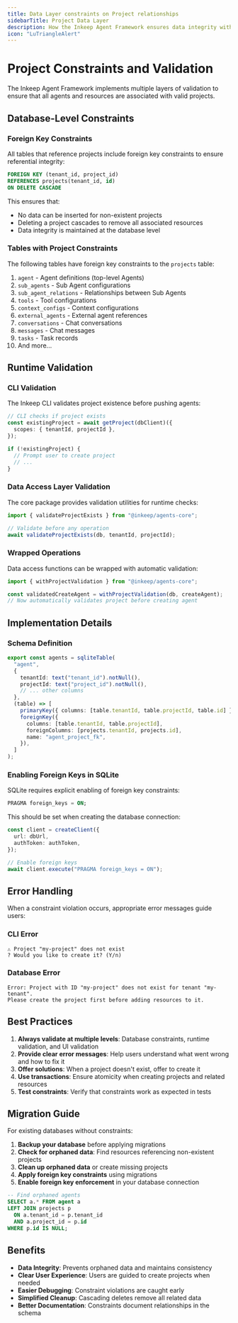 ```yaml
---
title: Data Layer constraints on Project relationships
sidebarTitle: Project Data Layer
description: How the Inkeep Agent Framework ensures data integrity with project constraints
icon: "LuTriangleAlert"
---
```


# Project Constraints and Validation

The Inkeep Agent Framework implements multiple layers of validation to ensure that all agents and resources are associated with valid projects.

## Database-Level Constraints

### Foreign Key Constraints

All tables that reference projects include foreign key constraints to ensure referential integrity:

```sql
FOREIGN KEY (tenant_id, project_id)
REFERENCES projects(tenant_id, id)
ON DELETE CASCADE
```

This ensures that:

- No data can be inserted for non-existent projects
- Deleting a project cascades to remove all associated resources
- Data integrity is maintained at the database level

### Tables with Project Constraints

The following tables have foreign key constraints to the `projects` table:

1. `agent` - Agent definitions (top-level Agents)
2. `sub_agents` - Sub Agent configurations
3. `sub_agent_relations` - Relationships between Sub Agents
4. `tools` - Tool configurations
5. `context_configs` - Context configurations
6. `external_agents` - External agent references
7. `conversations` - Chat conversations
8. `messages` - Chat messages
9. `tasks` - Task records
10. And more...

## Runtime Validation

### CLI Validation

The Inkeep CLI validates project existence before pushing agents:

```typescript
// CLI checks if project exists
const existingProject = await getProject(dbClient)({
  scopes: { tenantId, projectId },
});

if (!existingProject) {
  // Prompt user to create project
  // ...
}
```

### Data Access Layer Validation

The core package provides validation utilities for runtime checks:

```typescript
import { validateProjectExists } from "@inkeep/agents-core";

// Validate before any operation
await validateProjectExists(db, tenantId, projectId);
```

### Wrapped Operations

Data access functions can be wrapped with automatic validation:

```typescript
import { withProjectValidation } from "@inkeep/agents-core";

const validatedCreateAgent = withProjectValidation(db, createAgent);
// Now automatically validates project before creating agent
```

## Implementation Details

### Schema Definition

```typescript
export const agents = sqliteTable(
  "agent",
  {
    tenantId: text("tenant_id").notNull(),
    projectId: text("project_id").notNull(),
    // ... other columns
  },
  (table) => [
    primaryKey({ columns: [table.tenantId, table.projectId, table.id] }),
    foreignKey({
      columns: [table.tenantId, table.projectId],
      foreignColumns: [projects.tenantId, projects.id],
      name: "agent_project_fk",
    }),
  ]
);
```

### Enabling Foreign Keys in SQLite

SQLite requires explicit enabling of foreign key constraints:

```sql
PRAGMA foreign_keys = ON;
```

This should be set when creating the database connection:

```typescript
const client = createClient({
  url: dbUrl,
  authToken: authToken,
});

// Enable foreign keys
await client.execute("PRAGMA foreign_keys = ON");
```

## Error Handling

When a constraint violation occurs, appropriate error messages guide users:

### CLI Error

```
⚠ Project "my-project" does not exist
? Would you like to create it? (Y/n)
```

### Database Error

```
Error: Project with ID "my-project" does not exist for tenant "my-tenant".
Please create the project first before adding resources to it.
```

## Best Practices

1. **Always validate at multiple levels**: Database constraints, runtime validation, and UI validation
2. **Provide clear error messages**: Help users understand what went wrong and how to fix it
3. **Offer solutions**: When a project doesn't exist, offer to create it
4. **Use transactions**: Ensure atomicity when creating projects and related resources
5. **Test constraints**: Verify that constraints work as expected in tests

## Migration Guide

For existing databases without constraints:

1. **Backup your database** before applying migrations
2. **Check for orphaned data**: Find resources referencing non-existent projects
3. **Clean up orphaned data** or create missing projects
4. **Apply foreign key constraints** using migrations
5. **Enable foreign key enforcement** in your database connection

```sql
-- Find orphaned agents
SELECT a.* FROM agent a
LEFT JOIN projects p
  ON a.tenant_id = p.tenant_id
  AND a.project_id = p.id
WHERE p.id IS NULL;
```

## Benefits

- **Data Integrity**: Prevents orphaned data and maintains consistency
- **Clear User Experience**: Users are guided to create projects when needed
- **Easier Debugging**: Constraint violations are caught early
- **Simplified Cleanup**: Cascading deletes remove all related data
- **Better Documentation**: Constraints document relationships in the schema
